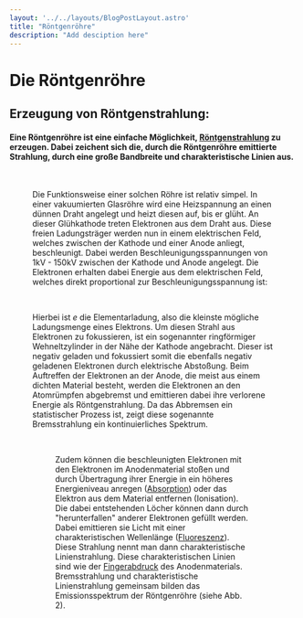 ```yaml
---
layout: '../../layouts/BlogPostLayout.astro'
title: "Röntgenröhre"
description: "Add desciption here"
---
```


# Die Röntgenröhre

## Erzeugung von Röntgenstrahlung:

#### Eine Röntgenröhre ist eine einfache Möglichkeit, <a href="/keywords/Xrays/">Röntgenstrahlung</a> zu erzeugen. Dabei zeichent sich die, durch die Röntgenröhre emittierte Strahlung, durch eine große Bandbreite und charakteristische Linien aus. 

<Figure url="/src/imgs/keywords/Xray_tube.svg" text="Abb. 1: Schematischer Aufbau einer Röntgenröhre. Eine Heizsapnnung löst Elektronen aus der Glühkathode aus. Diese werden fokussiert und auf eine Anode hin beschleunigt. Hier werden sie dann unter aussenden von Röntgenstrahlung abgebremst. Bild © Joachim Herz Stiftug"/>
&nbsp;

Die Funktionsweise einer solchen Röhre ist relativ simpel. In einer vakuumierten Glasröhre wird eine Heizspannung an einen dünnen Draht angelegt und heizt diesen auf, bis er glüht. An dieser Glühkathode treten Elektronen aus dem Draht aus. Diese freien Ladungsträger werden nun in einem elektrischen Feld, welches zwischen der Kathode und einer Anode anliegt, beschleunigt. Dabei werden Beschleunigungsspannungen von 1kV - 150kV zwischen der Kathode und Anode angelegt. Die Elektronen erhalten dabei Energie aus dem elektrischen Feld, welches direkt proportional zur Beschleunigungsspannung ist:

<LaTeX formula='E_{kin} = U_e \cdot e' />
&nbsp;

Hierbei ist *e* die Elementarladung, also die kleinste mögliche Ladungsmenge eines Elektrons. Um diesen Strahl aus Elektronen zu fokussieren, ist ein sogenannter ringförmiger Wehneltzylinder in der Nähe der Kathode angebracht. Dieser ist negativ geladen und fokussiert somit die ebenfalls negativ geladenen Elektronen durch elektrische Abstoßung. Beim Auftreffen der Elektronen an der Anode, die meist aus einem dichten Material besteht, werden die Elektronen an den Atomrümpfen abgebremst und emittieren dabei ihre verlorene Energie als Röntgenstrahlung. Da das Abbremsen ein statistischer Prozess ist, zeigt diese sogenannte Bremsstrahlung ein kontinuierliches Spektrum. 

<Figure url="/src/imgs/keywords/5090.svg" text="Abb. 2: Das Emissionsspektrum einer Röntgenröhre in Intensität aufgetragen über die Wellenlänge des Lichts. Es besteht aus dem kontiuierlichem Untergrund der Bremsstrahlung (grün gestrichelt) und der charakteristischen Linienstrahlung (grüne Linie). Bild © Uni Göttingen " />
&nbsp;

Zudem können die beschleunigten Elektronen mit den Elektronen im Anodenmaterial stoßen und durch Übertragung ihrer Energie in ein höheres Energieniveau anregen (<a href="/keywords/Absorption-emission">Absorption</a>) oder das Elektron aus dem Material entfernen (Ionisation). Die dabei entstehenden Löcher können dann durch "herunterfallen" anderer Elektronen gefüllt werden. Dabei emittieren sie Licht mit einer charakteristischen Wellenlänge (<a href="/keywords/Fluorescence/">Fluoreszenz</a>).
Diese Strahlung nennt man dann charakteristische Linienstrahlung. Diese charakteristischen Linien sind wie der <a href="/keywords/Fingerprints/">Fingerabdruck</a> des Anodenmaterials. Bremsstrahlung und charakteristische Linienstrahlung gemeinsam bilden das Emissionsspektrum der Röntgenröhre (siehe Abb. 2).

